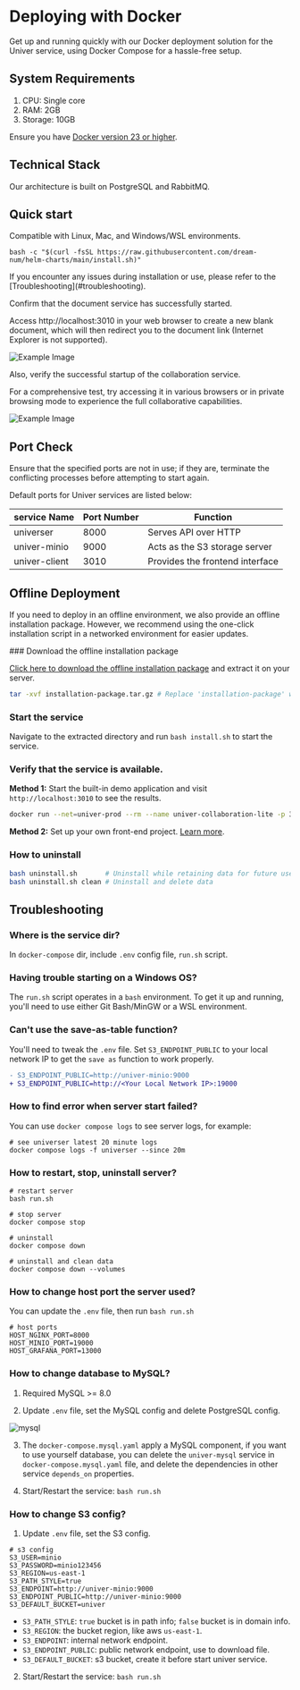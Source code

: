 
# Deploying with Docker

<BadgeGroup values={[UniverTypes.GENERAL]} value={UniverTypes.GENERAL} />

Get up and running quickly with our Docker deployment solution for the Univer service, using Docker Compose for a hassle-free setup.

## System Requirements

1. CPU: Single core
2. RAM: 2GB
3. Storage: 10GB

Ensure you have [Docker version 23 or higher](https://docs.docker.com/engine/install/).

## Technical Stack

Our architecture is built on PostgreSQL and RabbitMQ.

## Quick start

Compatible with Linux, Mac, and Windows/WSL environments.

```
bash -c "$(curl -fsSL https://raw.githubusercontent.com/dream-num/helm-charts/main/install.sh)"
```

<Callout emoji="⚠️">
  If you encounter any issues during installation or use, please refer to the [Troubleshooting](#troubleshooting).
</Callout>

Confirm that the document service has successfully started.

Access http://localhost:3010 in your web browser to create a new blank document, which will then redirect you to the document link (Internet Explorer is not supported).

![Example Image](./docker/img1.png)

Also, verify the successful startup of the collaboration service.

For a comprehensive test, try accessing it in various browsers or in private browsing mode to experience the full collaborative capabilities.

![Example Image](./docker/img2.png)

## Port Check

Ensure that the specified ports are not in use; if they are, terminate the conflicting processes before attempting to start again.

Default ports for Univer services are listed below:

| service Name | Port Number |  	Function |
| --- | --- | --- |
| universer | 8000 | Serves API over HTTP |
| univer-minio | 9000 | Acts as the S3 storage server |
| univer-client | 3010 | Provides the frontend interface |

## Offline Deployment

If you need to deploy in an offline environment, we also provide an offline installation package. However, we recommend using the one-click installation script in a networked environment for easier updates.

<Steps>
  ### Download the offline installation package

  [Click here to download the offline installation package](https://univer.ai/releases/univer-server/download) and extract it on your server.

  ```bash
  tar -xvf installation-package.tar.gz # Replace 'installation-package' with the actual file name
  ```

  ### Start the service
 
  Navigate to the extracted directory and run `bash install.sh` to start the service.

  ### Verify that the service is available.

  **Method 1:** Start the built-in demo application and visit `http://localhost:3010` to see the results.

  ```bash
  docker run --net=univer-prod --rm --name univer-collaboration-lite -p 3010:3010 univer-acr-registry.cn-shenzhen.cr.aliyuncs.com/release/univer-collaboration-lite:latest
  ```

  **Method 2:** Set up your own front-end project. [Learn more](/guides/sheet/getting-started/quickstart#install-and-run-the-frontend).
</Steps>

### How to uninstall

```bash
bash uninstall.sh       # Uninstall while retaining data for future use
bash uninstall.sh clean # Uninstall and delete data
```

## Troubleshooting

### Where is the service dir?

In `docker-compose` dir, include `.env` config file, `run.sh` script.

### Having trouble starting on a Windows OS?

The `run.sh` script operates in a `bash` environment. To get it up and running, you'll need to use either Git Bash/MinGW or a WSL environment.

### Can't use the save-as-table function?

You'll need to tweak the `.env` file. Set `S3_ENDPOINT_PUBLIC` to your local network IP to get the `save as` function to work properly.

```diff
- S3_ENDPOINT_PUBLIC=http://univer-minio:9000
+ S3_ENDPOINT_PUBLIC=http://<Your Local Network IP>:19000
```

### How to find error when server start failed?

You can use `docker compose logs` to see server logs, for example:

```shell
# see universer latest 20 minute logs
docker compose logs -f universer --since 20m
```

### How to restart, stop, uninstall server?

```shell
# restart server
bash run.sh

# stop server
docker compose stop

# uninstall
docker compose down

# uninstall and clean data
docker compose down --volumes
```

### How to change host port the server used?

You can update the `.env` file, then run `bash run.sh`

```
# host ports
HOST_NGINX_PORT=8000
HOST_MINIO_PORT=19000
HOST_GRAFANA_PORT=13000
```

### How to change database to MySQL?

1. Required MySQL >= 8.0

2. Update `.env` file, set the MySQL config and delete PostgreSQL config.

<Image src={mysqlImg} alt="mysql" width={500} />

3. The `docker-compose.mysql.yaml` apply a MySQL component, if you want to use yourself database, you can delete the `univer-mysql` service in `docker-compose.mysql.yaml` file, and delete the dependencies in other service `depends_on` properties.

4. Start/Restart the service: `bash run.sh`

### How to change S3 config?

1. Update `.env` file, set the S3 config.
```shell
# s3 config
S3_USER=minio
S3_PASSWORD=minio123456
S3_REGION=us-east-1
S3_PATH_STYLE=true
S3_ENDPOINT=http://univer-minio:9000
S3_ENDPOINT_PUBLIC=http://univer-minio:9000
S3_DEFAULT_BUCKET=univer
```

- `S3_PATH_STYLE`: `true` bucket is in path info; `false` bucket is in domain info.
- `S3_REGION`: the bucket region, like aws `us-east-1`.
- `S3_ENDPOINT`: internal network endpoint.
- `S3_ENDPOINT_PUBLIC`: public network endpoint, use to download file.
- `S3_DEFAULT_BUCKET`: s3 bucket, create it before start univer service.

2. Start/Restart the service: `bash run.sh`